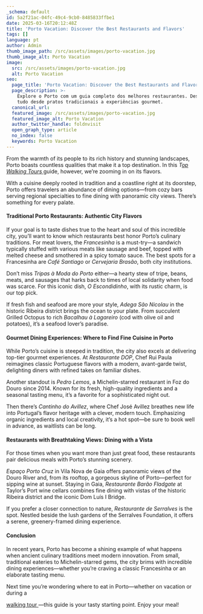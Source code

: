 ```yaml
---
_schema: default
id: 5a2f21ac-04fc-49c4-9cb0-8485833ffbe1
date: 2025-03-16T20:12:48Z
title: 'Porto Vacation: Discover the Best Restaurants and Flavors'
tags: []
language: pt
author: Admin
thumb_image_path: /src/assets/images/porto-vacation.jpg
thumb_image_alt: Porto Vacation
image:
  src: /src/assets/images/porto-vacation.jpg
  alt: Porto Vacation
seo:
  page_title: 'Porto Vacation: Discover the Best Restaurants and Flavors'
  page_description: >-
    Explore o Porto com um guia completo dos melhores restaurantes. Descubra
    tudo desde pratos tradicionais a experiências gourmet.
  canonical_url:
  featured_image: /src/assets/images/porto-vacation.jpg
  featured_image_alt: Porto Vacation
  author_twitter_handle: foldnvisit
  open_graph_type: article
  no_index: false
  keywords: Porto Vacation
---
```


From the warmth of its people to its rich history and stunning landscapes, Porto
boasts countless qualities that make it a top destination. In this
_T_<a href="https://topwalkingtoursportugal.com/" target="_blank" rel="noopener"><em>op
Walking Tours</em> </a>guide, however, we’re zooming in on its flavors.

With a cuisine deeply rooted in tradition and a coastline right at its doorstep,
Porto offers travelers an abundance of dining options—from cozy bars serving
regional specialties to fine dining with panoramic city views. There’s something
for every palate.

<SnippetsAstroImage
  image_path="/src/assets/images/porto-vacation.jpg"
  image_alt="Porto Vacation"
/>

#### Traditional Porto Restaurants: Authentic City Flavors

If your goal is to taste dishes true to the heart and soul of this incredible
city, you’ll want to know which restaurants best honor Porto’s culinary
traditions. For meat lovers, the _Francesinha_ is a must-try—a sandwich
typically stuffed with various meats like sausage and beef, topped with melted
cheese and smothered in a spicy tomato sauce. The best spots for a Francesinha
are _Café Santiago_ or _Cervejaria Brasão_, both city institutions.

Don’t miss _Tripas à Moda do Porto_ either—a hearty stew of tripe, beans, meats,
and sausages that harks back to times of local solidarity when food was scarce.
For this iconic dish, _O Escondidinho_, with its rustic charm, is our top pick.

If fresh fish and seafood are more your style, _Adega São Nicolau_ in the
historic Ribeira district brings the ocean to your plate. From succulent Grilled
Octopus to rich _Bacalhau à Lagareiro_ (cod with olive oil and potatoes), it’s a
seafood lover’s paradise.

#### Gourmet Dining Experiences: Where to Find Fine Cuisine in Porto

While Porto’s cuisine is steeped in tradition, the city also excels at
delivering top-tier gourmet experiences. At _Restaurante DOP_, Chef Rui Paula
reimagines classic Portuguese flavors with a modern, avant-garde twist,
delighting diners with refined takes on familiar dishes.

Another standout is _Pedro Lemos_, a Michelin-starred restaurant in Foz do Douro
since 2014. Known for its fresh, high-quality ingredients and a seasonal tasting
menu, it’s a favorite for a sophisticated night out.

Then there’s _Cantinho do Avillez_, where Chef José Avillez breathes new life
into Portugal’s flavor heritage with a clever, modern touch. Emphasizing organic
ingredients and local creativity, it’s a hot spot—be sure to book well in
advance, as waitlists can be long.

#### Restaurants with Breathtaking Views: Dining with a Vista

For those times when you want more than just great food, these restaurants pair
delicious meals with Porto’s stunning scenery.

_Espaço Porto Cruz_ in Vila Nova de Gaia offers panoramic views of the Douro
River and, from its rooftop, a gorgeous skyline of Porto—perfect for sipping
wine at sunset. Staying in Gaia, _Restaurante Barão Fladgate_ at Taylor’s Port
wine cellars combines fine dining with vistas of the historic Ribeira district
and the iconic Dom Luís I Bridge.

If you prefer a closer connection to nature, _Restaurante de Serralves_ is the
spot. Nestled beside the lush gardens of the Serralves Foundation, it offers a
serene, greenery-framed dining experience.

#### Conclusion

In recent years, Porto has become a shining example of what happens when ancient
culinary traditions meet modern innovation. From small, traditional eateries to
Michelin-starred gems, the city brims with incredible dining experiences—whether
you’re craving a classic Francesinha or an elaborate tasting menu.

Next time you’re wondering where to eat in Porto—whether on vacation or during a

<a href="https://topwalkingtoursportugal.com/" target="_blank" rel="noopener">
  walking tour
</a>
—this guide is your tasty starting point. Enjoy your meal!
